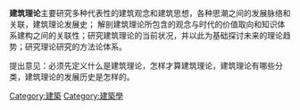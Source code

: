 '''建筑理论'''主要研究多种代表性的建筑观念和建筑思想，各种思潮之间的发展脉络和关联，建筑理论发展史； 解剖建筑理论所包含的观念与时代的价值取向和知识体系建构之间的关联性；研究建筑理论的当前状况，并以此为基础探讨未来的理论趋势；研究理论研究的方法论体系。

提出意见：必须先定义什么是建筑理论，怎样才算建筑理论，建筑理论有哪些分类，建筑理论的发展历史是怎样的。

{{Struct-stub}}
{{建筑}}


[[Category:建築|Category:建築]]
[[Category:建築學|Category:建築學]]